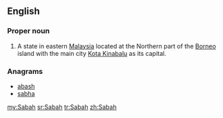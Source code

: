 ==English==
===Proper noun===
{{en-proper noun}}

#A state in eastern [[Malaysia]] located at the Northern part of the [[Borneo]] island with the main city [[Kota Kinabalu]] as its capital.

===Anagrams===
* [[abash#English|abash]]
* [[sabha#English|sabha]]

[[my:Sabah]]
[[sr:Sabah]]
[[tr:Sabah]]
[[zh:Sabah]]